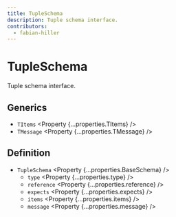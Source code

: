 ```yaml
---
title: TupleSchema
description: Tuple schema interface.
contributors:
  - fabian-hiller
---
```



# TupleSchema

Tuple schema interface.

## Generics

- `TItems` <Property {...properties.TItems} />
- `TMessage` <Property {...properties.TMessage} />

## Definition

- `TupleSchema` <Property {...properties.BaseSchema} />
  - `type` <Property {...properties.type} />
  - `reference` <Property {...properties.reference} />
  - `expects` <Property {...properties.expects} />
  - `items` <Property {...properties.items} />
  - `message` <Property {...properties.message} />
